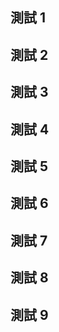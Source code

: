 {{Testcases notice}}
== 測試 1 ==
{{Testcase table|2012/09/11|保留|page=司馬氏專權}}

== 測試 2 ==
{{Testcase table|2012/09/14|無共識|page=艾神}}

== 測試 3 ==
{{Testcase table|2012/09/19|併入|page=奥尔赛|奧賽}}

== 測試 4 ==
{{Testcase table|2012/09/14|重定向|page=Ren|NU'EST}}

== 測試 5 ==
{{Testcase table|2011/06/10|移動|page=基督教统治者联盟|皮埃尔·杜波依斯}}

== 測試 6 ==
{{Testcase table|2012/09/14|快速保留|page=李若虛 (宋朝)}}

== 測試 7 ==
{{Testcase table|2012/09/14|無效|page=艾薇薇}}

== 測試 8 ==
{{Testcase table|2012/09/27|rr|page=將軍澳體育館}}

== 測試 9 ==
{{Testcase table|2008/07/09|刪除|page=爆吧
| multi = 1
| date2 = 2010/7/2 | page2 = 爆吧 | result2 = 保留
| date3 = 2012/3/11 | page3 = 爆吧 | result3 = 重定向 | target3 = 百度貼吧
| date4 = 2012/4/13 | page4 = 爆吧 | result4 = 保留
}}